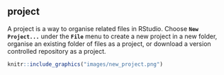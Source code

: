 ## project

A project is a way to organise related files in RStudio. Choose **`New Project...`** under the **`File`** menu to create a new project in a new folder, organise an existing folder of files as a project, or download a version controlled repository as a project.

```r
knitr::include_graphics("images/new_project.png")
```

